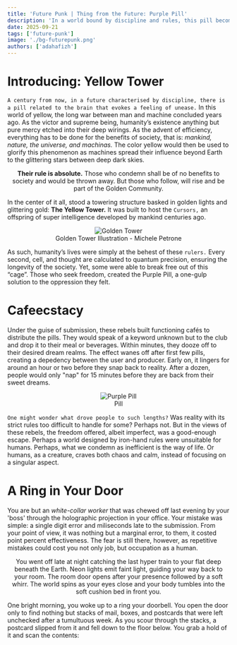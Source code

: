 ```yaml
---
title: 'Future Punk | Thing from the Future: Purple Pill'
description: 'In a world bound by discipline and rules, this pill becomes a one-stop solution to escape it all'
date: 2025-09-21
tags: ['future-punk']
image: './bg-futurepunk.png'
authors: ['adahafizh']
---
```



# Introducing: Yellow Tower
`A century from now, in a future characterised by discipline, there is a pill related to the brain that evokes a feeling of unease.` In this world of yellow, the long war between man and machine concluded years ago. As the victor and supreme being, humanity’s existence anything but pure mercy etched into their deep wirings. As the advent of efficiency, everything has to be done for the benefits of society, that is: *mankind, nature, the universe, and machinas.* The color yellow would then be used to glorify this phenomenon as machines spread their influence beyond Earth to the glittering stars between deep dark skies. 

<div align="center">
    <p> <b>Their rule is absolute.</b> Those who condemn shall be of no benefits to society and would be thrown away. But those who follow, will rise and be part of the Golden Community. </p>
</div>

In the center of it all, stood a towering structure basked in golden lights and glittering gold: **The Yellow Tower.** It was built to host the `Cursors,` an offspring of super intelligence developed by mankind centuries ago. 

<div align="center">
    <figure>
        <img src="https://cdn.dribbble.com/userupload/20918780/file/original-c7e0c85a1310c69499c6e4afc676a4da.png?resize=752x&vertical=center" alt="Golden Tower"></img>
        <figcaption> Golden Tower Illustration - Michele Petrone</figcaption>
    </figure>
</div>

As such, humanity’s lives were simply at the behest of these `rulers.` Every second, cell, and thought are calculated to quantum precision, ensuring the longevity of the society. Yet, some were able to break free out of this “cage”. Those who seek freedom, created the Purple Pill, a one-gulp solution to the oppression they felt. 

# Cafeecstacy

Under the guise of submission, these rebels built functioning cafés to distribute the pills. They would speak of a keyword unknown but to the club and drop it to their meal or beverages. 
Within minutes, they dooze off to their desired dream realms. The effect wanes off after first few pills, creating a depedency between the user and producer. Early on, it lingers for around an hour or two before they snap back to reality. After a dozen, people would only "nap" for 15 minutes before they are back from their sweet dreams. 

<div align="center">
    <figure>
        <img src="https://i.imgur.com/i20SnBa.gif" alt="Purple Pill"></img>
        <figcaption> Pill</figcaption>
    </figure>
</div>

`One might wonder what drove people to such lengths?` Was reality with its strict rules too difficult to handle for some? Perhaps not. But in the views of these rebels, the freedom offered, albeit imperfect, was a good-enough escape. Perhaps a world designed by iron-hand rules were unsuitable for humans. Perhaps, what we condemn as inefficient is the way of life. Or humans, as a creature, craves both chaos and calm, instead of focusing on a singular aspect. 

# A Ring in Your Door

You are but an *white-collar worker* that was chewed off last evening by your 'boss' through the holographic projection in your office. Your mistake was simple: a single digit error and miliseconds late to the submission. From your point of view, it was nothing but a marginal error, to them, it costed point percent effectiveness. The fear is still there, however, as repetitive mistakes could cost you not only job, but occupation as a human. 

<div align="center">
    <p> You went off late at night catching the last hyper train to your flat deep beneath the Earth. Neon lights emit faint light, guiding your way back to your room. The room door opens after your presence followed by a soft whirr. The world spins as your eyes close and your body tumbles into the soft cushion bed in front you. </p>
</div>

One bright morning, you woke up to a ring your doorbell. You open the door only to find nothing but stacks of mail, boxes, and postcards that were left unchecked after a tumultuous week. As you scour through the stacks, a postcard slipped from it and fell down to the floor below. You grab a hold of it and scan the contents:

